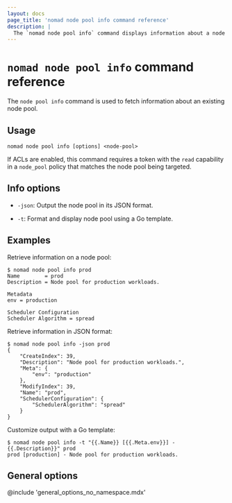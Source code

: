 ```yaml
---
layout: docs
page_title: 'nomad node pool info command reference'
description: |
  The `nomad node pool info` command displays information about a node pool.
---
```


# `nomad node pool info` command reference

The `node pool info` command is used to fetch information about an existing
node pool.

## Usage

```plaintext
nomad node pool info [options] <node-pool>
```

If ACLs are enabled, this command requires a token with the `read` capability
in a `node_pool` policy that matches the node pool being targeted.

## Info options

- `-json`: Output the node pool in its JSON format.

- `-t`: Format and display node pool using a Go template.

## Examples

Retrieve information on a node pool:

```shell-session
$ nomad node pool info prod
Name        = prod
Description = Node pool for production workloads.

Metadata
env = production

Scheduler Configuration
Scheduler Algorithm = spread
```

Retrieve information in JSON format:

```shell-session
$ nomad node pool info -json prod
{
    "CreateIndex": 39,
    "Description": "Node pool for production workloads.",
    "Meta": {
        "env": "production"
    },
    "ModifyIndex": 39,
    "Name": "prod",
    "SchedulerConfiguration": {
        "SchedulerAlgorithm": "spread"
    }
}
```

Customize output with a Go template:

```shell-session
$ nomad node pool info -t "{{.Name}} [{{.Meta.env}}] - {{.Description}}" prod
prod [production] - Node pool for production workloads.
```

## General options

@include 'general_options_no_namespace.mdx'
